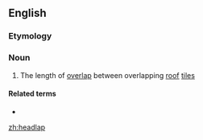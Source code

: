 ==English==

===Etymology===
{{compound|head|lap|lang=en}}

===Noun===
{{en-noun}}

# The length of [[overlap]] between overlapping [[roof]] [[tile]]s

====Related terms====
* {{l|en|sidelap}}

[[zh:headlap]]